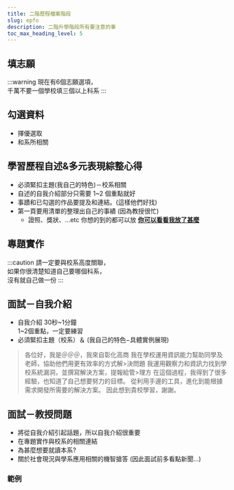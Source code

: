 ---
title: 二階歷程檔案階段
slug: epfo
description: 二階升學階段所有要注意的事
toc_max_heading_level: 5
---

## 填志願

:::warning
現在有6個志願選項，  
千萬不要一個學校填三個以上科系
:::

## 勾選資料

- 擇優選取
- 和系所相關

## 學習歷程⾃述&多元表現綜整心得

- 必須緊扣主題(我⾃⼰的特⾊)－校系相關
- 自述的自我介紹部分只需要 1~2 個重點就好
- 事蹟和已勾選的作品要提及和連結。(這樣他們好找)
- 第一頁要用清單的整理出自己的事績 (因為教授很忙)
  - 證照、獎狀、...etc 你想的到的都可以放 **[你可以看看我放了甚麼](/chsc/docu#名琮的備審資料)**

## 專題實作

:::caution
請一定要與校系高度關聯，  
如果你很清楚知道自己要哪個科系，  
沒有就自己做一份 
:::

## ⾯試－自我介紹

* ⾃我介紹 30秒~1分鐘  
1~2個重點，一定要練習
* 必須緊扣主題（校系）＆
(我⾃⼰的特⾊−具體實例展現)

>各位好，我是＠＠＠，我來⾃彰化⾼商
>我在學校運⽤資訊能⼒幫助同學及⽼師，協助他們⽤更有效率的⽅式解>決問題
>我運⽤觀察⼒和資訊⼒找到學校系統漏洞，並撰寫解決⽅案，提報給管>理⽅
>在這個過程，我得到了很多經驗，也知道了⾃⼰想要努⼒的⽬標。
>從利⽤⼿邊的⼯具，進化到能根據需求開發所需要的解決⽅案。
>因此想到貴校學習，謝謝。 
>

## 面試－教授問題

- 將從⾃我介紹引起話題，所以⾃我介紹很重要
- 在專題實作與校系的相關連結
- 為甚麼想要就讀本系?
- 關於社會現況與學系應⽤相關的機智搶答
  (因此⾯試前多看點新聞…)

### 範例
